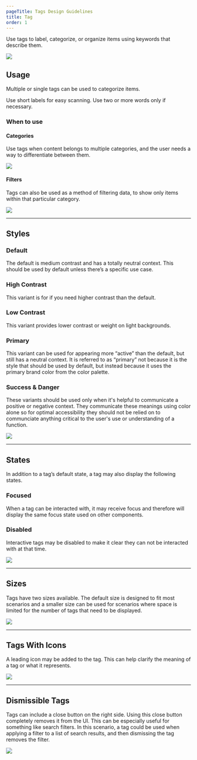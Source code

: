 ```yaml
---
pageTitle: Tags Design Guidelines
title: Tag
order: 1
---
```



<PageContent componentName="tag" type="design">

<LeadParagraph>
  Use tags to label, categorize, or organize items using keywords that describe
  them.
</LeadParagraph>

![ ](../../images/tags/tags-intro.png)

## Usage

Multiple or single tags can be used to categorize items.

Use short labels for easy scanning. Use two or more words only if necessary.

### When to use

#### Categories

Use tags when content belongs to multiple categories, and the user needs a way to differentiate between them.

![ ](../../images/tags/tags-categories.png)

#### Filters

Tags can also be used as a method of filtering data, to show only items within that particular category.

![ ](../../images/tags/tags-filters.png)

---

## Styles

### Default

The default is medium contrast and has a totally neutral context. This should be used by default unless there’s a specific use case.

### High Contrast

This variant is for if you need higher contrast than the default.

### Low Contrast

This variant provides lower contrast or weight on light backgrounds.

### Primary

This variant can be used for appearing more “active” than the default, but still has a neutral context. It is referred to as “primary” not because it is the style that should be used by default, but instead because it uses the primary brand color from the color palette.

### Success & Danger

These variants should be used only when it's helpful to communicate a positive or negative context. They communicate these meanings using color alone so for optimal accessibility they should not be relied on to communciate anything critical to the user's use or understanding of a function.

![ ](../../images/tags/tags-styles.png)

---

## States

In addition to a tag’s default state, a tag may also display the following states.

### Focused

When a tag can be interacted with, it may receive focus and therefore will display the same focus state used on other components.

### Disabled

Interactive tags may be disabled to make it clear they can not be interacted with at that time.

![ ](../../images/tags/tags-states.png)

---

## Sizes

Tags have two sizes available. The default size is designed to fit most scenarios and a smaller size can be used for scenarios where space is limited for the number of tags that need to be displayed.

![ ](../../images/tags/tags-sizes.png)

---

## Tags With Icons

A leading icon may be added to the tag. This can help clarify the meaning of a tag or what it represents.

![ ](../../images/tags/tags-with-icon.png)

---

## Dismissible Tags

Tags can include a close button on the right side. Using this close button completely removes it from the UI. This can be especially useful for something like search filters. In this scenario, a tag could be used when applying a filter to a list of search results, and then dismissing the tag removes the filter.

![ ](../../images/tags/tags-dismissable.png)

</PageContent>
